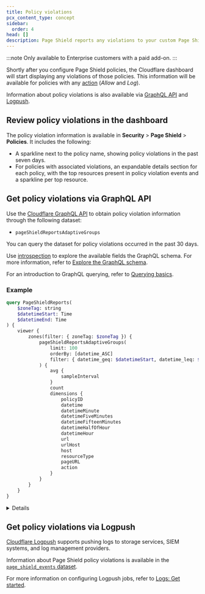 ```yaml
---
title: Policy violations
pcx_content_type: concept
sidebar:
  order: 4
head: []
description: Page Shield reports any violations to your custom Page Shield policies.
---
```



:::note
Only available to Enterprise customers with a paid add-on.
:::

Shortly after you configure Page Shield policies, the Cloudflare dashboard will start displaying any violations of those policies. This information will be available for policies with any [action](/page-shield/policies/#policy-actions) (_Allow_ and _Log_).

Information about policy violations is also available via [GraphQL API](/analytics/graphql-api/) and [Logpush](/logs/about/).

## Review policy violations in the dashboard

The policy violation information is available in **Security** > **Page Shield** > **Policies**. It includes the following:

- A sparkline next to the policy name, showing policy violations in the past seven days.
- For policies with associated violations, an expandable details section for each policy, with the top resources present in policy violation events and a sparkline per top resource.

## Get policy violations via GraphQL API

Use the [Cloudflare GraphQL API](/analytics/graphql-api/) to obtain policy violation information through the following dataset:

- `pageShieldReportsAdaptiveGroups`

You can query the dataset for policy violations occurred in the past 30 days.

Use [introspection](/analytics/graphql-api/features/discovery/introspection/) to explore the available fields the GraphQL schema. For more information, refer to [Explore the GraphQL schema](/analytics/graphql-api/getting-started/explore-graphql-schema/).

For an introduction to GraphQL querying, refer to [Querying basics](/analytics/graphql-api/getting-started/querying-basics/).

### Example

```graphql graphql-api-explorer title="Example GraphQL query"
query PageShieldReports(
	$zoneTag: string
	$datetimeStart: Time
	$datetimeEnd: Time
) {
	viewer {
		zones(filter: { zoneTag: $zoneTag }) {
			pageShieldReportsAdaptiveGroups(
				limit: 100
				orderBy: [datetime_ASC]
				filter: { datetime_geq: $datetimeStart, datetime_leq: $datetimeEnd }
			) {
				avg {
					sampleInterval
				}
				count
				dimensions {
					policyID
					datetime
					datetimeMinute
					datetimeFiveMinutes
					datetimeFifteenMinutes
					datetimeHalfOfHour
					datetimeHour
					url
					urlHost
					host
					resourceType
					pageURL
					action
				}
			}
		}
	}
}
```

<Details header="Example curl request">

```bash
echo '{ "query":
  "query PageShieldReports($zoneTag: string, $datetimeStart: string, $datetimeEnd: string) {
    viewer {
      zones(filter: {zoneTag: $zoneTag}) {
        pageShieldReportsAdaptiveGroups(limit: 100,  orderBy: [datetime_ASC], filter: {datetime_geq:$datetimeStart, datetime_leq:$datetimeEnd}) {
          avg {
            sampleInterval
          }
          count
          dimensions {
            policyID
            datetime
            datetimeMinute
            datetimeFiveMinutes
            datetimeFifteenMinutes
            datetimeHalfOfHour
            datetimeHour
            url
            urlHost
            host
            resourceType
            pageURL
            action
          }
        }
      }
    }
  }",
  "variables": {
    "zoneTag": "<CLOUDFLARE_ZONE_ID>",
    "datetimeStart": "2023-04-17T11:00:00Z",
    "datetimeEnd": "2023-04-24T12:00:00Z"
  }
}' | tr -d '\n' | curl --silent \
https://api.cloudflare.com/client/v4/graphql \
--header "Authorization: Bearer $CLOUDFLARE_API_TOKEN" \
--header "Content-Type: application/json" \
--data @-
```

</Details>

## Get policy violations via Logpush

[Cloudflare Logpush](/logs/about/) supports pushing logs to storage services, <GlossaryTooltip term="SIEM">SIEM systems</GlossaryTooltip>, and log management providers.

Information about Page Shield policy violations is available in the [`page_shield_events` dataset](/logs/reference/log-fields/zone/page_shield_events/).

For more information on configuring Logpush jobs, refer to [Logs: Get started](/logs/get-started/).

